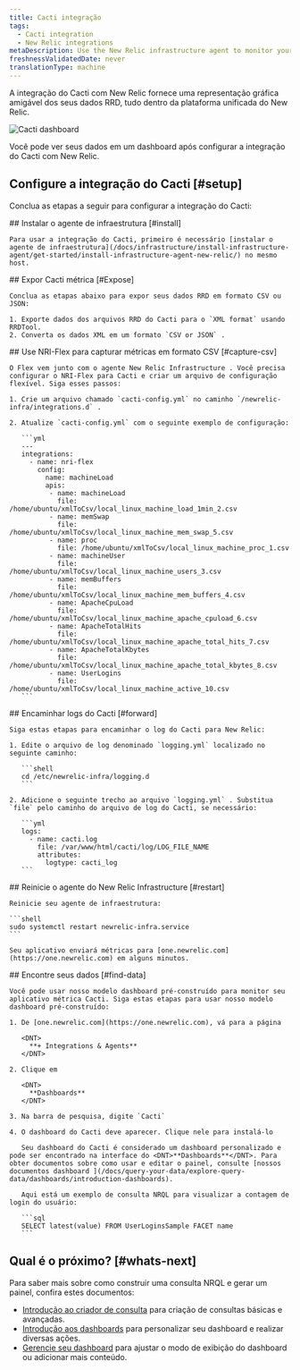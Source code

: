 ```yaml
---
title: Cacti integração
tags:
  - Cacti integration
  - New Relic integrations
metaDescription: Use the New Relic infrastructure agent to monitor your Cacti data.
freshnessValidatedDate: never
translationType: machine
---
```


A integração do Cacti com New Relic fornece uma representação gráfica amigável dos seus dados RRD, tudo dentro da plataforma unificada do New Relic.

<img
  title="Cacti dashboard"
  alt="Cacti dashboard"
  src="/images/infrastructure_screenshot-full_cacti-dashboard.webp"
/>

<figcaption>
  Você pode ver seus dados em um dashboard após configurar a integração do Cacti com New Relic.
</figcaption>

## Configure a integração do Cacti [#setup]

Conclua as etapas a seguir para configurar a integração do Cacti:

<Steps>
  <Step>
    ## Instalar o agente de infraestrutura [#install]

    Para usar a integração do Cacti, primeiro é necessário [instalar o agente de infraestrutura](/docs/infrastructure/install-infrastructure-agent/get-started/install-infrastructure-agent-new-relic/) no mesmo host.
  </Step>

  <Step>
    ## Expor Cacti métrica [#Expose]

    Conclua as etapas abaixo para expor seus dados RRD em formato CSV ou JSON:

    1. Exporte dados dos arquivos RRD do Cacti para o `XML format` usando RRDTool.
    2. Converta os dados XML em um formato `CSV or JSON` .
  </Step>

  <Step>
    ## Use NRI-Flex para capturar métricas em formato CSV [#capture-csv]

    O Flex vem junto com o agente New Relic Infrastructure . Você precisa configurar o NRI-Flex para Cacti e criar um arquivo de configuração flexível. Siga esses passos:

    1. Crie um arquivo chamado `cacti-config.yml` no caminho `/newrelic-infra/integrations.d` .

    2. Atualize `cacti-config.yml` com o seguinte exemplo de configuração:

       ```yml
       ---
       integrations:
         - name: nri-flex
           config:
             name: machineLoad
             apis:
              - name: machineLoad
                file: /home/ubuntu/xmlToCsv/local_linux_machine_load_1min_2.csv
              - name: memSwap
                file: /home/ubuntu/xmlToCsv/local_linux_machine_mem_swap_5.csv
              - name: proc
                file: /home/ubuntu/xmlToCsv/local_linux_machine_proc_1.csv
              - name: machineUser
                file: /home/ubuntu/xmlToCsv/local_linux_machine_users_3.csv
              - name: memBuffers
                file: /home/ubuntu/xmlToCsv/local_linux_machine_mem_buffers_4.csv
              - name: ApacheCpuLoad
                file: /home/ubuntu/xmlToCsv/local_linux_machine_apache_cpuload_6.csv
              - name: ApacheTotalHits
                file: /home/ubuntu/xmlToCsv/local_linux_machine_apache_total_hits_7.csv
              - name: ApacheTotalKbytes
                file: /home/ubuntu/xmlToCsv/local_linux_machine_apache_total_kbytes_8.csv
              - name: UserLogins
                file: /home/ubuntu/xmlToCsv/local_linux_machine_active_10.csv
       ```
  </Step>

  <Step>
    ## Encaminhar logs do Cacti [#forward]

    Siga estas etapas para encaminhar o log do Cacti para New Relic:

    1. Edite o arquivo de log denominado `logging.yml` localizado no seguinte caminho:

       ```shell
       cd /etc/newrelic-infra/logging.d
       ```

    2. Adicione o seguinte trecho ao arquivo `logging.yml` . Substitua `file` pelo caminho do arquivo de log do Cacti, se necessário:

       ```yml
       logs:
         - name: cacti.log
           file: /var/www/html/cacti/log/LOG_FILE_NAME
           attributes:
             logtype: cacti_log
       ```
  </Step>

  <Step>
    ## Reinicie o agente do New Relic Infrastructure [#restart]

    Reinicie seu agente de infraestrutura:

    ```shell
    sudo systemctl restart newrelic-infra.service
    ```

    Seu aplicativo enviará métricas para [one.newrelic.com](https://one.newrelic.com) em alguns minutos.
  </Step>

  <Step>
    ## Encontre seus dados [#find-data]

    Você pode usar nosso modelo dashboard pré-construído para monitor seu aplicativo métrica Cacti. Siga estas etapas para usar nosso modelo dashboard pré-construído:

    1. De [one.newrelic.com](https://one.newrelic.com), vá para a página

       <DNT>
         **+ Integrations & Agents**
       </DNT>

    2. Clique em

       <DNT>
         **Dashboards**
       </DNT>

    3. Na barra de pesquisa, digite `Cacti`

    4. O dashboard do Cacti deve aparecer. Clique nele para instalá-lo

       Seu dashboard do Cacti é considerado um dashboard personalizado e pode ser encontrado na interface do <DNT>**Dashboards**</DNT>. Para obter documentos sobre como usar e editar o painel, consulte [nossos documentos dashboard ](/docs/query-your-data/explore-query-data/dashboards/introduction-dashboards).

       Aqui está um exemplo de consulta NRQL para visualizar a contagem de login do usuário:

       ```sql
       SELECT latest(value) FROM UserLoginsSample FACET name
       ```
  </Step>
</Steps>

## Qual é o próximo? [#whats-next]

Para saber mais sobre como construir uma consulta NRQL e gerar um painel, confira estes documentos:

* [Introdução ao criador de consulta](/docs/query-your-data/explore-query-data/query-builder/introduction-query-builder) para criação de consultas básicas e avançadas.
* [Introdução aos dashboards](/docs/query-your-data/explore-query-data/dashboards/introduction-dashboards) para personalizar seu dashboard e realizar diversas ações.
* [Gerencie seu dashboard](/docs/query-your-data/explore-query-data/dashboards/manage-your-dashboard) para ajustar o modo de exibição do dashboard ou adicionar mais conteúdo.
